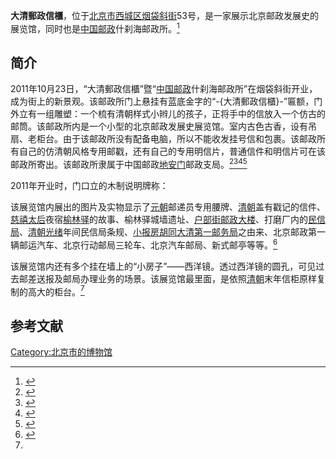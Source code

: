 '''大清郵政信櫃'''，位于[[北京市|北京市]][[西城区|西城区]][[烟袋斜街|烟袋斜街]]53号，是一家展示北京邮政发展史的展览馆，同时也是[[中国邮政|中国邮政]]什刹海邮政所。<ref>{{Cite web |url=http://www.bjpost.gov.cn/queryall.action |title=邮政营业网点，北京邮政，于2014-01-10查阅 |access-date=2014-01-10 |archive-date=2014-01-10 |archive-url=https://web.archive.org/web/20140110095833/http://www.bjpost.gov.cn/queryall.action |dead-url=yes }}</ref>

==简介==
2011年10月23日，“大清郵政信櫃”暨“[[中国邮政|中国邮政]]什刹海邮政所”在烟袋斜街开业，成为街上的新景观。该邮政所门上悬挂有蓝底金字的“-{大清郵政信櫃}-”匾额，门外立有一组雕塑：一个梳有清朝样式小辫儿的孩子，正将手中的信放入一个仿古的邮筒。该邮政所内是一个小型的北京邮政发展史展览馆。室内古色古香，设有吊扇、老柜台。由于该邮政所没有配备电脑，所以不能收发挂号信和包裹。该邮政所有自己的仿清朝风格专用邮戳，还有自己的专用明信片，普通信件和明信片可在该邮政所寄出。该邮政所隶属于中国邮政[[地安门|地安门]]邮政支局。<ref>{{Cite web |url=http://news.cntv.cn/20111103/103145.shtml |title=烟袋斜街“大清邮局”开张 没电脑不寄包裹，中国网络电视台，2011年11月03日 |accessdate=2014年1月10日 |archive-date=2014年1月10日 |archive-url=https://web.archive.org/web/20140110092641/http://news.cntv.cn/20111103/103145.shtml |dead-url=no }}</ref><ref>{{Cite web |url=http://www.chinanews.com/tp/2011/11-03/3436416.shtml |title=烟袋斜街“大清邮局”开张，中国新闻网，2011年11月03日 |accessdate=2014年1月10日 |archive-date=2014年1月10日 |archive-url=https://web.archive.org/web/20140110093153/http://www.chinanews.com/tp/2011/11-03/3436416.shtml |dead-url=no }}</ref><ref>{{Cite web |url=http://www.e1988.com/news/article.asp?id=60291 |title=地安门邮局“大清邮政信柜”开门营业，中邮网，2011-10-28 |accessdate=2014-01-10 |archive-date=2014-01-10 |archive-url=https://web.archive.org/web/20140110102003/http://www.e1988.com/news/article.asp?id=60291 |dead-url=no }}</ref><ref>{{Cite web |url=http://www.chinanews.com/tp/2011/10-24/3408393.shtml |title=“大清邮政信柜”亮相北京烟袋斜街，中新网，2011年10月24日 |accessdate=2014年1月10日 |archive-date=2014年1月10日 |archive-url=https://web.archive.org/web/20140110094302/http://www.chinanews.com/tp/2011/10-24/3408393.shtml |dead-url=no }}</ref>

2011年开业时，门口立的木制说明牌称：
{{引用|信柜是晚清、民国初年规模最小的邮政代办点，一般设于商铺之中，信柜出售邮票、明信片等，收寄平信、挂号信和少量包裹。信柜有城邑信柜和村镇信柜之分。1935年12月，[[南京国民政府|南京政府]]交通部邮政总局下令将城邑信柜改为邮政代办所或邮票代售处。}}

该展览馆内展出的图片及实物显示了[[元朝|元朝]]邮递员专用腰牌、[[清朝|清朝]]盖有戳记的信件、[[慈禧太后|慈禧太后]]夜宿[[榆林驿|榆林驿]]的故事、榆林驿城墙遗址、[[北京邮局大楼|户部街邮政大楼]]、打磨厂内的[[民信局|民信局]]、[[清朝|清朝]][[光绪|光绪]]年间民信局条规、[[小报房胡同|小报房胡同]][[大清邮政总局|大清第一邮务局]]之由来、北京邮政第一辆邮运汽车、北京行动邮局三轮车、北京汽车邮局、新式邮亭等等。<ref name=zgjy>{{Cite web |url=http://www.xjiyou.com/show.asp?id=1347 |title=穿越时空的“大清邮政信柜”，中国集邮门户网，2011-12-05 |accessdate=2014-01-10 |archive-date=2014-01-10 |archive-url=https://web.archive.org/web/20140110095916/http://www.xjiyou.com/show.asp?id=1347 |dead-url=no }}</ref>

该展览馆内还有多个挂在墙上的“小房子”——西洋镜。透过西洋镜的圆孔，可见过去邮差送报及邮局办理业务的场景。该展览馆最里面，是依照[[清朝|清朝]]末年信柜原样复制的高大的柜台。<ref name=zgjy/>

==参考文献==
{{reflist}}

[[Category:北京市的博物馆|Category:北京市的博物馆]]